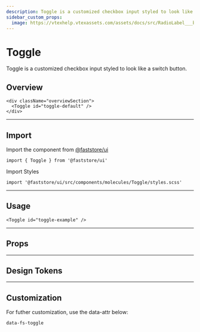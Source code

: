 ```yaml
---
description: Toggle is a customized checkbox input styled to look like a switch button.
sidebar_custom_props:
  image: https://vtexhelp.vtexassets.com/assets/docs/src/RadioLabel___b3fc3b7a139796e4921349df5aaa270c.png
---
```



# Toggle

Toggle is a customized checkbox input styled to look like a switch button.

## Overview

```tsx live
<div className="overviewSection">
  <Toggle id="toggle-default" />
</div>
```

---

## Import

Import the component from <a href="https://www.faststore.dev/reference/ui/get-started-faststore-ui">@faststore/ui</a>

```tsx
import { Toggle } from '@faststore/ui'
```

Import Styles

```tsx
import '@faststore/ui/src/components/molecules/Toggle/styles.scss'
```

---

## Usage

```tsx live
<Toggle id="toggle-example" />
```

---

## Props

<PropsSection name="Toggle" />

---

## Design Tokens

---

## Customization

For futher customization, use the data-attr below:

`data-fs-toggle`
